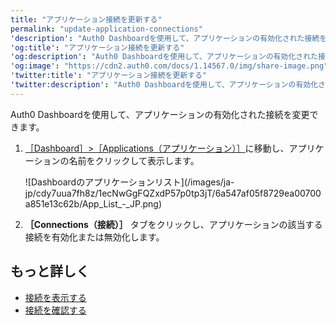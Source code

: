 ```yaml
---
title: "アプリケーション接続を更新する"
permalink: "update-application-connections"
'description': "Auth0 Dashboardを使用して、アプリケーションの有効化された接続を更新する方法を説明します。"
'og:title': "アプリケーション接続を更新する"
'og:description': "Auth0 Dashboardを使用して、アプリケーションの有効化された接続を更新する方法を説明します。"
'og:image': "https://cdn2.auth0.com/docs/1.14567.0/img/share-image.png"
'twitter:title': "アプリケーション接続を更新する"
'twitter:description': "Auth0 Dashboardを使用して、アプリケーションの有効化された接続を更新する方法を説明します。"
---
```


<Tooltip data-tooltip-id="react-containers-DefinitionTooltip-0" href="/ja-jp/glossary?term=auth0-dashboard" tip="Auth0 Dashboard: サービスを構成するためのAuth0の主製品。" cta="用語集の表示">Auth0 Dashboard</Tooltip>を使用して、アプリケーションの有効化された接続を変更できます。

1. [［Dashboard］>［Applications（アプリケーション）］](https://manage.auth0.com/#/applications)に移動し、アプリケーションの名前をクリックして表示します。

   <Frame>![Dashboardのアプリケーションリスト](/images/ja-jp/cdy7uua7fh8z/1ecNwGgFQZxdP57p0tp3jT/6a547af05f8729ea00700a851e13c62b/App_List_-_JP.png)</Frame>

2. **［Connections（接続）］** タブをクリックし、アプリケーションの該当する接続を有効化または無効化します。

## もっと詳しく

* [接続を表示する](/ja-jp/authenticate/identity-providers/view-connections)
* [接続を確認する](/ja-jp/troubleshoot/basic-issues/verify-connections)